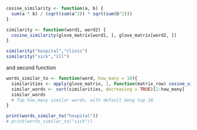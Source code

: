 ```r
cosine_similarity <- function(a, b) {
  sum(a * b) / (sqrt(sum(a^2)) * sqrt(sum(b^2)))
}

similarity <- function(word1, word2) {
  cosine_similarity(glove_matrix[word1, ], glove_matrix[word2, ])
}

similarity("hospital","clinic")
similarity("sick","ill")
```

and second function

```r
words_similar_to <- function(word, how_many = 10){ 
  similarities <- apply(glove_matrix, 1, function(matrix_row) cosine_similarity(matrix_row, glove_matrix[target_word, ]))
  similar_words <- sort(similarities, decreasing = TRUE)[1:how_many]  
  similar_words
  # Top how_many similar words, with default beng top 10
}

print(words_similar_to("hospital"))
# print(words_similar_to("sick")) 
```

